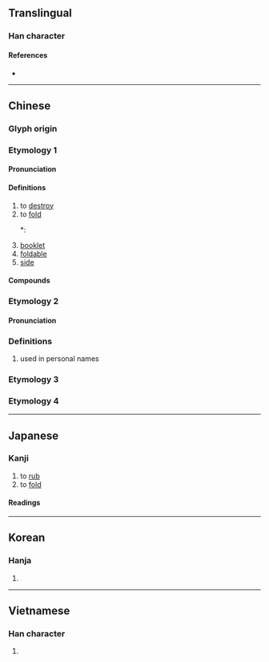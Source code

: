 {{also|折}}
{{character info/new}}
==Translingual==

===Han character===
{{Han char|rn=64|rad=手|as=11|sn=14|four=57062|canj=QSMA|ids=⿰扌習}}

====References====
* {{Han ref|kx=0452.080|dkj=12647|dj=0802.110|hdz=31950.130|uh=647A|ud=25722|bh=BA50|bd=47696}}

----

==Chinese==
{{zh-forms|s=折|s2=摺|note=摺 - formerly used to prevent confusion (no longer endorsed in 通用规范汉字表)}}

===Glyph origin===
{{Han etym}}
===Etymology 1===
====Pronunciation====
{{zh-pron
|m=zhé
|c=zip3,zaap3
|h=pfs=chap
|md=
|mn=chih
|w=
|mc=2
|oc=2
|cat=v,n
}}

====Definitions====
{{zh-hanzi}}

# to [[destroy]]
# to [[fold]]
#*: {{zh-x|拾起 張 紙 摺{zip3} 隻 小船|I take up a sheet of paper and '''fold''' a little boat|C-LIT|ref={{w2|zh|許冠傑}}, {{lang|zh|紙船}}}}
# [[booklet]]
# [[foldable]]
# [[side]]
====Compounds====
{{zh-der|存摺|大週摺|大摺兒|奏摺|摺痕|皺摺|摺紙|摺裙|火摺子|摺梯|手摺|摺奏|摺尺|打摺|沒摺至|摺子|憑摺|摺疊扇|摺疊|摺扇|經摺裝|黃金存摺|經摺|裝摺}}
===Etymology 2===
====Pronunciation====
{{zh-pron
|m=xié
|cat=pn
}}

===Definitions===
{{zh-hanzi}}

# used in personal names

===Etymology 3===
{{zh-see|褶|v}}
===Etymology 4===
{{zh-see|拉|v}}
----

==Japanese==

===Kanji===
{{ja-kanji|grade=|rs=手11}}

# to [[rub]]
# to [[fold]]

====Readings====
{{ja-readings
|on=しょう, ろう
|kun=ひだ-, す-る
}}

----

==Korean==

===Hanja===
{{ko-hanja|hangeul=접|eumhun=|rv=jeop|mr=chŏp|y=cep}}

# {{defn|lang=ko|sort=手11}}

----

==Vietnamese==

===Han character===
{{vi-hantu|rs=手11|dập}}

# {{defn|lang=vi|sort=手11}}